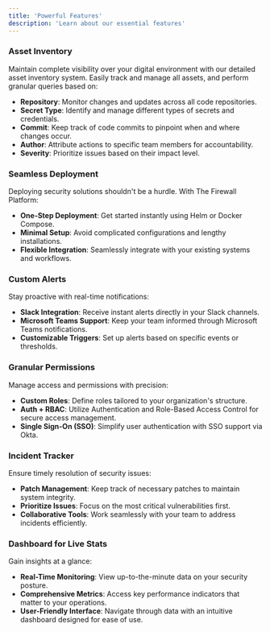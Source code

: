 ```yaml
---
title: 'Powerful Features'
description: 'Learn about our essential features'
---
```



### **Asset Inventory**
Maintain complete visibility over your digital environment with our detailed asset inventory system. Easily track and manage all assets, and perform granular queries based on:

- **Repository**: Monitor changes and updates across all code repositories.
- **Secret Type**: Identify and manage different types of secrets and credentials.
- **Commit**: Keep track of code commits to pinpoint when and where changes occur.
- **Author**: Attribute actions to specific team members for accountability.
- **Severity**: Prioritize issues based on their impact level.

### **Seamless Deployment**
Deploying security solutions shouldn't be a hurdle. With The Firewall Platform:

- **One-Step Deployment**: Get started instantly using Helm or Docker Compose.
- **Minimal Setup**: Avoid complicated configurations and lengthy installations.
- **Flexible Integration**: Seamlessly integrate with your existing systems and workflows.

### **Custom Alerts**
Stay proactive with real-time notifications:

- **Slack Integration**: Receive instant alerts directly in your Slack channels.
- **Microsoft Teams Support**: Keep your team informed through Microsoft Teams notifications.
- **Customizable Triggers**: Set up alerts based on specific events or thresholds.

### **Granular Permissions**
Manage access and permissions with precision:

- **Custom Roles**: Define roles tailored to your organization's structure.
- **Auth + RBAC**: Utilize Authentication and Role-Based Access Control for secure access management.
- **Single Sign-On (SSO)**: Simplify user authentication with SSO support via Okta.

### **Incident Tracker**
Ensure timely resolution of security issues:

- **Patch Management**: Keep track of necessary patches to maintain system integrity.
- **Prioritize Issues**: Focus on the most critical vulnerabilities first.
- **Collaborative Tools**: Work seamlessly with your team to address incidents efficiently.

### **Dashboard for Live Stats**
Gain insights at a glance:

- **Real-Time Monitoring**: View up-to-the-minute data on your security posture.
- **Comprehensive Metrics**: Access key performance indicators that matter to your operations.
- **User-Friendly Interface**: Navigate through data with an intuitive dashboard designed for ease of use.
